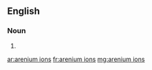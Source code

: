 ==English==

===Noun===
{{head|en|plural|head=[[arenium]] [[ions]]}}

# {{plural of|arenium ion|lang=en}}

[[ar:arenium ions]]
[[fr:arenium ions]]
[[mg:arenium ions]]